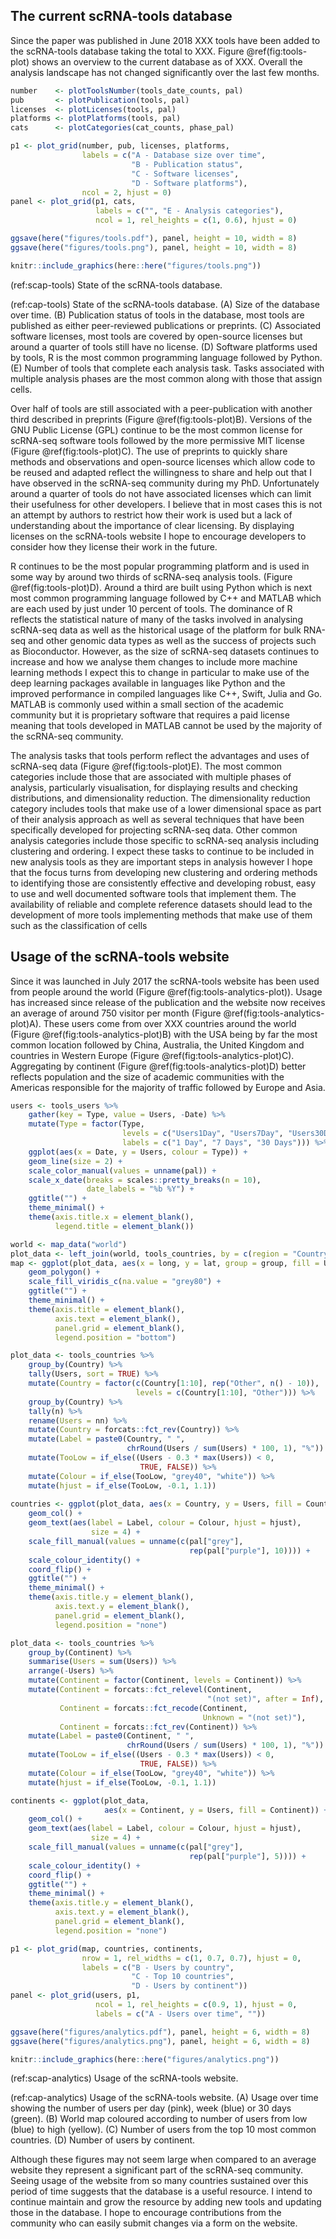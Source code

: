 ## The current scRNA-tools database

Since the paper was published in June 2018 XXX tools have been added to the
scRNA-tools database taking the total to XXX. Figure \@ref(fig:tools-plot)
shows an overview to the current database as of XXX. Overall the analysis
landscape has not changed significantly over the last few months.

```r
number    <- plotToolsNumber(tools_date_counts, pal)
pub       <- plotPublication(tools, pal)
licenses  <- plotLicenses(tools, pal)
platforms <- plotPlatforms(tools, pal)
cats      <- plotCategories(cat_counts, phase_pal)

p1 <- plot_grid(number, pub, licenses, platforms,
                labels = c("A - Database size over time",
                           "B - Publication status",
                           "C - Software licenses",
                           "D - Software platforms"),
                ncol = 2, hjust = 0)
panel <- plot_grid(p1, cats,
                   labels = c("", "E - Analysis categories"),
                   ncol = 1, rel_heights = c(1, 0.6), hjust = 0)

ggsave(here("figures/tools.pdf"), panel, height = 10, width = 8)
ggsave(here("figures/tools.png"), panel, height = 10, width = 8)

knitr::include_graphics(here::here("figures/tools.png"))
```

(ref:scap-tools) State of the scRNA-tools database.

(ref:cap-tools) State of the scRNA-tools database. (A) Size of the database
over time. (B) Publication status of tools in the database, most tools are
published as either peer-reviewed publications or preprints. (C) Associated
software licenses, most tools are covered by open-source licenses but around
a quarter of tools still have no license. (D) Software platforms used by tools,
R is the most common programming language followed by Python. (E) Number of
tools that complete each analysis task. Tasks associated with multiple analysis
phases are the most common along with those that assign cells.

Over half of tools are still associated with a peer-publication with another
third described in preprints (Figure \@ref(fig:tools-plot)B). Versions of the
GNU Public License (GPL) continue to be the most common license for scRNA-seq
software tools followed by the more permissive MIT license (Figure
\@ref(fig:tools-plot)C). The use of preprints to quickly share methods and
observations and open-source licenses which allow code to be reused and adapted
reflect the willingness to share and help out that I have observed in the
scRNA-seq community during my PhD. Unfortunately around a quarter of tools do
not have associated licenses which can limit their usefulness for other
developers. I believe that in most cases this is not an attempt by authors to
restrict how their work is used but a lack of understanding about the
importance of clear licensing. By displaying licenses on the scRNA-tools
website I hope to encourage developers to consider how they license their work
in the future.

R continues to be the most popular programming platform and is used in some way
by around two thirds of scRNA-seq analysis tools. (Figure
\@ref(fig:tools-plot)D). Around a third are built using Python which is next
most common programming language followed by C++ and MATLAB which are each used
by just under 10 percent of tools. The dominance of R reflects the statistical
nature of many of the tasks involved in analysing scRNA-seq data as well as the
historical usage of the platform for bulk RNA-seq and other genomic data types
as well as the success of projects such as Bioconductor. However, as the size
of scRNA-seq datasets continues to increase and how we analyse them changes to
include more machine learning methods I expect this to change in particular to
make use of the deep learning packages available in languages like Python and
the improved performance in compiled languages like C++, Swift, Julia and Go.
MATLAB is commonly used within a small section of the academic community but it
is proprietary software that requires a paid license meaning that tools
developed in MATLAB cannot be used by the majority of the scRNA-seq community.

The analysis tasks that tools perform reflect the advantages and uses of
scRNA-seq data (Figure \@ref(fig:tools-plot)E). The most common categories
include those that are associated with multiple phases of analysis,
particularly visualisation, for displaying results and checking distributions,
and dimensionality reduction. The dimensionality reduction category includes
tools that make use of a lower dimensional space as part of their analysis
approach as well as several techniques that have been specifically developed
for projecting scRNA-seq data. Other common analysis categories include those
specific to scRNA-seq analysis including clustering and ordering. I expect
these tasks to continue to be included in new analysis tools as they are
important steps in analysis however I hope that the focus turns from developing
new clustering and ordering methods to identifying those are consistently
effective and developing robust, easy to use and well documented software tools
that implement them. The availability of reliable and complete reference
datasets should lead to the development of more tools implementing methods that
make use of them such as the classification of cells

## Usage of the scRNA-tools website

Since it was launched in July 2017 the scRNA-tools website has been used from
people around the world (Figure \@ref(fig:tools-analytics-plot)). Usage has
increased since release of the publication and the website now receives an
average of around 750 visitor per month (Figure
\@ref(fig:tools-analytics-plot)A). These users come from over XXX countries
around the world (Figure \@ref(fig:tools-analytics-plot)B) with the USA being by
far the most common location followed by China, Australia, the United Kingdom
and countries in Western Europe (Figure \@ref(fig:tools-analytics-plot)C).
Aggregating by continent (Figure \@ref(fig:tools-analytics-plot)D) better
reflects population and the size of academic communities with the Americas
responsible for the majority of traffic followed by Europe and Asia.

```r
users <- tools_users %>%
    gather(key = Type, value = Users, -Date) %>%
    mutate(Type = factor(Type,
                         levels = c("Users1Day", "Users7Day", "Users30Day"),
                         labels = c("1 Day", "7 Days", "30 Days"))) %>%
    ggplot(aes(x = Date, y = Users, colour = Type)) +
    geom_line(size = 2) +
    scale_color_manual(values = unname(pal)) +
    scale_x_date(breaks = scales::pretty_breaks(n = 10),
                 date_labels = "%b %Y") +
    ggtitle("") +
    theme_minimal() +
    theme(axis.title.x = element_blank(),
          legend.title = element_blank())

world <- map_data("world")
plot_data <- left_join(world, tools_countries, by = c(region = "Country"))
map <- ggplot(plot_data, aes(x = long, y = lat, group = group, fill = Users)) +
    geom_polygon() +
    scale_fill_viridis_c(na.value = "grey80") +
    ggtitle("") +
    theme_minimal() +
    theme(axis.title = element_blank(),
          axis.text = element_blank(),
          panel.grid = element_blank(),
          legend.position = "bottom")

plot_data <- tools_countries %>%
    group_by(Country) %>%
    tally(Users, sort = TRUE) %>%
    mutate(Country = factor(c(Country[1:10], rep("Other", n() - 10)),
                            levels = c(Country[1:10], "Other"))) %>%
    group_by(Country) %>%
    tally(n) %>%
    rename(Users = nn) %>%
    mutate(Country = forcats::fct_rev(Country)) %>%
    mutate(Label = paste0(Country, " ",
                          chrRound(Users / sum(Users) * 100, 1), "%")) %>%
    mutate(TooLow = if_else((Users - 0.3 * max(Users)) < 0,
                             TRUE, FALSE)) %>%
    mutate(Colour = if_else(TooLow, "grey40", "white")) %>%
    mutate(hjust = if_else(TooLow, -0.1, 1.1))
    
countries <- ggplot(plot_data, aes(x = Country, y = Users, fill = Country)) +
    geom_col() +
    geom_text(aes(label = Label, colour = Colour, hjust = hjust),
                  size = 4) +
    scale_fill_manual(values = unname(c(pal["grey"],
                                        rep(pal["purple"], 10)))) +
    scale_colour_identity() +
    coord_flip() +
    ggtitle("") +
    theme_minimal() +
    theme(axis.title.y = element_blank(),
          axis.text.y = element_blank(),
          panel.grid = element_blank(),
          legend.position = "none")

plot_data <- tools_countries %>%
    group_by(Continent) %>%
    summarise(Users = sum(Users)) %>%
    arrange(-Users) %>%
    mutate(Continent = factor(Continent, levels = Continent)) %>%
    mutate(Continent = forcats::fct_relevel(Continent,
                                            "(not set)", after = Inf),
           Continent = forcats::fct_recode(Continent,
                                           Unknown = "(not set)"),
           Continent = forcats::fct_rev(Continent)) %>%
    mutate(Label = paste0(Continent, " ",
                          chrRound(Users / sum(Users) * 100, 1), "%")) %>%
    mutate(TooLow = if_else((Users - 0.3 * max(Users)) < 0,
                             TRUE, FALSE)) %>%
    mutate(Colour = if_else(TooLow, "grey40", "white")) %>%
    mutate(hjust = if_else(TooLow, -0.1, 1.1))

continents <- ggplot(plot_data,
                     aes(x = Continent, y = Users, fill = Continent)) +
    geom_col() +
    geom_text(aes(label = Label, colour = Colour, hjust = hjust),
                  size = 4) +
    scale_fill_manual(values = unname(c(pal["grey"],
                                        rep(pal["purple"], 5)))) +
    scale_colour_identity() +
    coord_flip() +
    ggtitle("") +
    theme_minimal() +
    theme(axis.title.y = element_blank(),
          axis.text.y = element_blank(),
          panel.grid = element_blank(),
          legend.position = "none")

p1 <- plot_grid(map, countries, continents,
                nrow = 1, rel_widths = c(1, 0.7, 0.7), hjust = 0,
                labels = c("B - Users by country",
                           "C - Top 10 countries",
                           "D - Users by continent"))
panel <- plot_grid(users, p1,
                   ncol = 1, rel_heights = c(0.9, 1), hjust = 0,
                   labels = c("A - Users over time", ""))

ggsave(here("figures/analytics.pdf"), panel, height = 6, width = 8)
ggsave(here("figures/analytics.png"), panel, height = 6, width = 8)

knitr::include_graphics(here::here("figures/analytics.png"))
```

(ref:scap-analytics) Usage of the scRNA-tools website.

(ref:cap-analytics) Usage of the scRNA-tools website. (A) Usage over time
showing the number of users per day (pink), week (blue) or 30 days (green). (B)
World map coloured according to number of users from low (blue) to high
(yellow). (C) Number of users from the top 10 most common countries. (D) Number
of users by continent.

Although these figures may not seem large when compared to an average website
they represent a significant part of the scRNA-seq community. Seeing usage of
the website from so many countries sustained over this period of time suggests
that the database is a useful resource. I intend to continue maintain and grow
the resource by adding new tools and updating those in the database. I hope to
encourage contributions from the community who can easily submit changes via a
form on the website.
